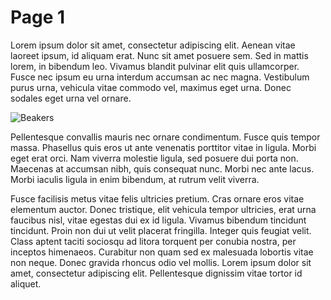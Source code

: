 
<SEO title="Page 1" />

# Page 1

Lorem ipsum dolor sit amet, consectetur adipiscing elit. Aenean vitae laoreet ipsum, id aliquam erat. Nunc sit amet posuere sem. Sed in mattis lorem, in bibendum leo. Vivamus blandit pulvinar elit quis ullamcorper. Fusce nec ipsum eu urna interdum accumsan ac nec magna. Vestibulum purus urna, vehicula vitae commodo vel, maximus eget urna. Donec sodales eget urna vel ornare.

![Beakers](../images/image1.jpg)

Pellentesque convallis mauris nec ornare condimentum. Fusce quis tempor massa. Phasellus quis eros ut ante venenatis porttitor vitae in ligula. Morbi eget erat orci. Nam viverra molestie ligula, sed posuere dui porta non. Maecenas at accumsan nibh, quis consequat nunc. Morbi nec ante lacus. Morbi iaculis ligula in enim bibendum, at rutrum velit viverra.

Fusce facilisis metus vitae felis ultricies pretium. Cras ornare eros vitae elementum auctor. Donec tristique, elit vehicula tempor ultricies, erat urna faucibus nisl, vitae egestas dui ex id ligula. Vivamus bibendum tincidunt tincidunt. Proin non dui ut velit placerat fringilla. Integer quis feugiat velit. Class aptent taciti sociosqu ad litora torquent per conubia nostra, per inceptos himenaeos. Curabitur non quam sed ex malesuada lobortis vitae non neque. Donec gravida rhoncus odio vel mollis. Lorem ipsum dolor sit amet, consectetur adipiscing elit. Pellentesque dignissim vitae tortor id aliquet.
